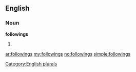 ==English==

===Noun===
'''followings'''

# {{plural of|[[following]]}}

[[Category:English plurals]]

[[ar:followings]]
[[my:followings]]
[[no:followings]]
[[simple:followings]]